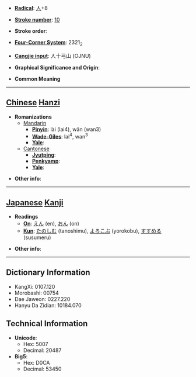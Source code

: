 * '''[[Wiktionary:Chinese radical index| Radical]]''': [[Wiktionary:Chinese radical index 人|人]]+8

* '''[[Wiktionary:Chinese total strokes index|Stroke number]]''': [[Wiktionary:Chinese total strokes index 10|10]]

* '''Stroke order''': 

* '''[[Wiktionary:Chinese four corner index|Four-Corner System]]''': 2321<sub>2</sub>

* '''[[Wiktionary:Chinese Cangjie index|Cangjie input]]''': 人十弓山 (OJNU)

* '''Graphical Significance and Origin''': 

* '''Common Meaning'''

----

== [[Chinese]] [[Hanzi]] ==

* '''Romanizations'''
** [[Mandarin]]
*** '''[[Pinyin]]''': lài (lai4), wǎn (wan3)
*** '''[[Wade-Giles]]''': lai<sup>4</sup>, wan<sup>3</sup>
*** '''[[Yale]]''': 
**[[Cantonese]]
***'''[[Jyutping]]''':
***'''[[Penkyamp]]''': 
***'''[[Yale]]''': 

* '''Other info''': 

----

== [[Japanese]] [[Kanji]] ==

* '''Readings'''
** '''[[On]]''': [[えん]] (en), [[おん]] (on)
** '''[[Kun]]''': [[たのしむ]] (tanoshimu), [[よろこぶ]] (yorokobu), [[すすめる]] (susumeru)

* '''Other info''':  

----

== Dictionary Information ==

* KangXi: 0107.120
* Morobashi: 00754
* Dae Jaweon: 0227.220
* Hanyu Da Zidian: 10184.070

== Technical Information ==

* '''Unicode''':
** Hex: 5007
** Decimal: 20487
* '''Big5''':
** Hex: D0CA
** Decimal: 53450